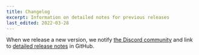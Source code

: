 ```yaml
---
title: Changelog
excerpt: Information on detailed notes for previous releases
last_edited: 2022-03-28
---
```


When we release a new version, we notify [the Discord community](https://discord.gg/rytFErsARm) and link to [detailed release notes](https://github.com/contentlayerdev/contentlayer/releases) in GitHub.
